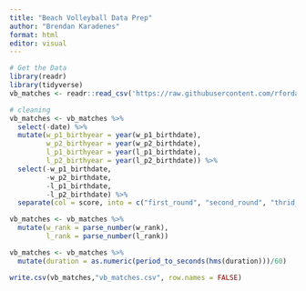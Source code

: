 ```yaml
---
title: "Beach Volleyball Data Prep"
author: "Brendan Karadenes"
format: html
editor: visual
---
```


```r
# Get the Data
library(readr)
library(tidyverse)
vb_matches <- readr::read_csv('https://raw.githubusercontent.com/rfordatascience/tidytuesday/master/data/2020/2020-05-19/vb_matches.csv', guess_max = 76000)
```

```r
# cleaning
vb_matches <- vb_matches %>%
  select(-date) %>%
  mutate(w_p1_birthyear = year(w_p1_birthdate),
         w_p2_birthyear = year(w_p2_birthdate),
         l_p1_birthyear = year(l_p1_birthdate),
         l_p2_birthyear = year(l_p2_birthdate)) %>%
  select(-w_p1_birthdate,
         -w_p2_birthdate,
         -l_p1_birthdate,
         -l_p2_birthdate) %>%
  separate(col = score, into = c("first_round", "second_round", "thrid_round"), sep = ", ", fill = "right")
```

```r
vb_matches <- vb_matches %>%
  mutate(w_rank = parse_number(w_rank),
         l_rank = parse_number(l_rank))
```

```r
vb_matches <- vb_matches %>%
  mutate(duration = as.numeric(period_to_seconds(hms(duration)))/60)
```

```r
write.csv(vb_matches,"vb_matches.csv", row.names = FALSE)
```
